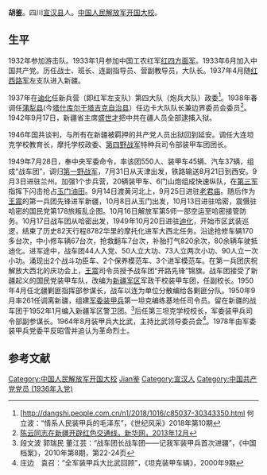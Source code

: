 '''胡鉴'''{{BD|1916年||1968年|2月26日}}。四川[[宣汉县|宣汉县]]人。[[中国人民解放军开国大校|中国人民解放军开国大校]]。

==生平==
1932年参加游击队。1933年1月参加中国工农红军[[红四方面军|红四方面军]]。1933年6月加入中国共产党。历任战士、班长、连副指导员、营副教导员，大队长。1937年4月随[[红西路军|红西路军]]左支队进入新疆。

1937年在[[迪化|迪化]]任新兵营（即红军左支队）第四大队（炮兵大队）政委<ref>[http://dangshi.people.com.cn/n1/2018/1016/c85037-30343350.html {{Wayback|url=http://dangshi.people.com.cn/n1/2018/1016/c85037-30343350.html |date=20210210092033 }} 何立波：“情系人民装甲兵的毛泽东”，《世纪风采》2018年第10期</ref>。1938年春调任[[蒲犁县|蒲犁县]](今[[塔什库尔干塔吉克自治县|塔什库尔干塔吉克自治县]]）任边卡大队队长兼边界委员会委员<ref>[http://www.xinhuanet.com/book/2013-12/02/c_125791127.htm 陈云同志在新疆开辟红色交通线，新华网，2013年12月]</ref>。1942年9月17日，新疆省主席[[盛世才|盛世才]]把中共在疆人员全部逮捕入狱。

1946年国共谈判，与所有在新疆被羁押的共产党人员出狱回到延安。调任大连坦克学校教育长，摩托学校政委、[[第四野战军|第四野战军]]特种兵司令部装甲车团团长。

1949年7月28日，奉中央军委命令，率该团550人、装甲车45辆、汽车37辆，组成“战车团”，调归[[第一野战军|第一野战军]]，7月31日从天津出发，铁路输送8月21日到西安。9月3日进驻兰州。加强1个步兵营，20辆装甲车、6门山炮组成快速纵队，在[[中国人民解放军第三军|第三军]]指挥下闪击抢占[[玉门油田|玉门油田]]。9月14日渡黄河北上，9月25日进驻[[老君庙镇_(玉门市)|老君庙]]。随后作为[[王震|王震]]的第一兵团先锋进军新疆，10月8日从玉门出发，10月13日进驻哈密，震慑驻哈密的国民党第178旅叛乱企图。10月16日解放军第5师一部空运至哈密接管防务。10月17日战车团从哈密出发，1949年10月20日进驻[[迪化|迪化]]，开始市区武装巡逻，结束了历史82天行程8782华里的摩托化进军大西北任务。沿途抢修车辆170多台次，中小修车辆67台次，抢救翻车7台次，补胎打气820余次，80余辆车驶抵迪化。进军途中，战车团44人入党、50人立大功、73人立两次小功、90人立一次小功。涌现出2个战斗功臣车、2个保养模范车、3个进军模范车。在第一兵团庆祝解放大西北的庆功会上，[[王震|王震]]司令员授予战车团“开路先锋”锦旗。战车团接受了新疆起义的国民党装甲车队，改编为[[新疆军区|新疆军区]]军政干校装甲车团，任副校长。1950年4月任北疆剿匪指挥部参谋长，战车以连为单位分散编给各剿匪分队。1950年9月率261任调离新疆，组建[[军委装甲兵|军委装甲兵]]第一坦克编练基地任司令员。留在新疆的战车团于1952年1月编入新疆军区警卫团。<ref>段文波 郭瑞民 董江芸：“战车团长战车团——记我军装甲兵首次进疆”，《中国档案》，2010年第8期，第22-24页</ref>后任第三坦克学校校长，军委装甲兵司令部副参谋长。1964年8月装甲兵大比武，主持比武领导委员会<ref>庄边　袁召：“全军装甲兵大比武回顾”，《坦克装甲车辆》，2000年9期</ref>。1978年由军委装甲兵党委平反昭雪并追认为革命烈士。

==参考文献==
<references/>
[[Category:中国人民解放军开国大校|Category:中国人民解放军开国大校]]
[[Category:胡姓|Jian鉴]]
[[Category:宣汉人|Category:宣汉人]]
[[Category:中国共产党党员_(1936年入党)|Category:中国共产党党员 (1936年入党)]]